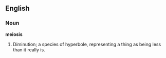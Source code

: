 ==English==

===Noun===

'''meiosis'''

#Diminution; a species of hyperbole, representing a thing as being less than it really is.